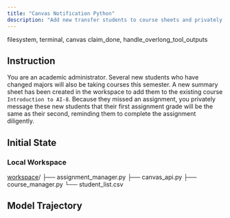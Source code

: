 ```yaml
---
title: "Canvas Notification Python"
description: "Add new transfer students to course sheets and privately notify each that their first assignment grade will mirror their second, urging diligent completion."
---
```


<Columns cols={2}>
  <Card title="MCP Server" icon="cloud">
    filesystem, terminal, canvas
  </Card>
  <Card title="Local Tool" icon="terminal">
    claim_done, handle_overlong_tool_outputs
  </Card>
</Columns>

## Instruction

You are an academic administrator. Several new students who have changed majors will also be taking courses this semester. A new summary sheet has been created in the workspace to add them to the existing course `Introduction to AI-8`. Because they missed an assignment, you privately message these new students that their first assignment grade will be the same as their second, reminding them to complete the assignment diligently.

## Initial State

### Local Workspace

<div className="file-tree">
<a href="https://github.com/hkust-nlp/mcpbench_dev/tree/finalpool_dev/tasks/finalpool/reimbursement-form-filler/initial_workspace">workspace</a>/
├── assignment_manager.py
├── canvas_api.py
├── course_manager.py
└── student_list.csv
</div>


## Model Trajectory
